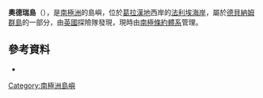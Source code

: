 {{Coord|68|8|S|67|7|W|source:GNIS|display=title}}

'''奧德瑞島'''（{{lang-en|Audrey Island}}），是[[南極洲|南極洲]]的島嶼，位於[[葛拉漢地|葛拉漢地]]西岸的[[法利埃海岸|法利埃海岸]]，屬於[[德貝納姆群島|德貝納姆群島]]的一部分，由[[英國|英國]]探險隊發現，現時由[[南極條約體系|南極條約體系]]管理。



==參考資料==
* {{usgs-gazetteer|id=710}}

{{DEFAULTSORT:Audrey Island}}
[[Category:南極洲島嶼|Category:南極洲島嶼]]


{{FallièresCoast-geo-stub}}